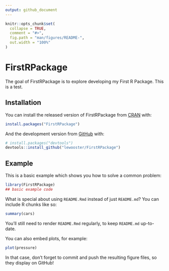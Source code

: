 ```yaml
---
output: github_document
---
```


<!-- README.md is generated from README.Rmd. Please edit that file -->

```r
knitr::opts_chunk$set(
  collapse = TRUE,
  comment = "#>",
  fig.path = "man/figures/README-",
  out.width = "100%"
)
```
# FirstRPackage

<!-- badges: start -->
<!-- badges: end -->

The goal of FirstRPackage is to explore developing my First R Package. This is a test.

## Installation

You can install the released version of FirstRPackage from [CRAN](https://CRAN.R-project.org) with:

``` r
install.packages("FirstRPackage")
```

And the development version from [GitHub](https://github.com/) with:

``` r
# install.packages("devtools")
devtools::install_github("lewooster/FirstRPackage")
```
## Example

This is a basic example which shows you how to solve a common problem:

```r
library(FirstRPackage)
## basic example code
```

What is special about using `README.Rmd` instead of just `README.md`? You can include R chunks like so:

```r
summary(cars)
```

You'll still need to render `README.Rmd` regularly, to keep `README.md` up-to-date.

You can also embed plots, for example:

```r
plot(pressure)
```

In that case, don't forget to commit and push the resulting figure files, so they display on GitHub!
